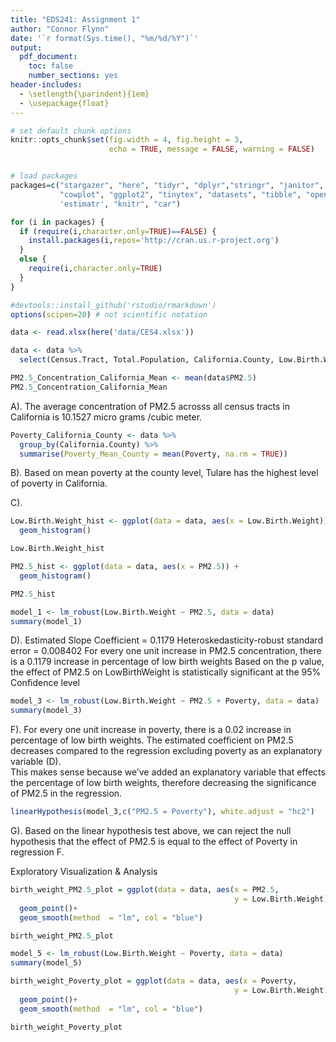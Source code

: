 ```yaml
---
title: "EDS241: Assignment 1"
author: "Connor Flynn"
date: '`r format(Sys.time(), "%m/%d/%Y")`'
output: 
  pdf_document:
    toc: false
    number_sections: yes
header-includes:
  - \setlength{\parindent}{1em}
  - \usepackage{float}
--- 
```


``` r

# set default chunk options
knitr::opts_chunk$set(fig.width = 4, fig.height = 3, 
                      echo = TRUE, message = FALSE, warning = FALSE)


# load packages
packages=c("stargazer", "here", "tidyr", "dplyr","stringr", "janitor", 
           "cowplot", "ggplot2", "tinytex", "datasets", "tibble", "openxlsx", 
           'estimatr', "knitr", "car")

for (i in packages) {
  if (require(i,character.only=TRUE)==FALSE) {
    install.packages(i,repos='http://cran.us.r-project.org')
  }
  else {
    require(i,character.only=TRUE)
  }
}

#devtools::install_github('rstudio/rmarkdown')
options(scipen=20) # not scientific notation
```


```r
data <- read.xlsx(here('data/CES4.xlsx'))
```


```r
data <- data %>% 
  select(Census.Tract, Total.Population, California.County, Low.Birth.Weight, PM2.5, Poverty)
```



```r
PM2.5_Concentration_California_Mean <- mean(data$PM2.5)
PM2.5_Concentration_California_Mean
```

A). The average concentration of PM2.5 acrosss all census tracts in California is 10.1527 micro grams /cubic meter.




```r
Poverty_California_County <- data %>% 
  group_by(California.County) %>% 
  summarise(Poverty_Mean_County = mean(Poverty, na.rm = TRUE))
```

B). Based on mean poverty at the county level, Tulare has the highest level of poverty in California.


C).
```r
Low.Birth.Weight_hist <- ggplot(data = data, aes(x = Low.Birth.Weight)) +
  geom_histogram()

Low.Birth.Weight_hist
```


```r
PM2.5_hist <- ggplot(data = data, aes(x = PM2.5)) +
  geom_histogram()

PM2.5_hist
```


```r
model_1 <- lm_robust(Low.Birth.Weight ~ PM2.5, data = data)
summary(model_1)
```

D). Estimated Slope Coefficient = 0.1179
    Heteroskedasticity-robust standard error = 0.008402
    For every one unit increase in PM2.5 concentration, there is a 0.1179 increase in percentage of low birth weights
    Based on the p value, the effect of PM2.5 on LowBirthWeight is statistically significant at the 95% Confidence level




```r
model_3 <- lm_robust(Low.Birth.Weight ~ PM2.5 + Poverty, data = data)
summary(model_3)
```

F). For every one unit increase in poverty, there is a 0.02 increase in percentage of low birth weights.
    The estimated coefficient on PM2.5 decreases compared to the regression excluding poverty as an explanatory variable (D).       
    This makes sense because we've added an explanatory variable that effects the percentage of low birth weights, therefore decreasing the                    significance of PM2.5 in the regression. 
    

```r
linearHypothesis(model_3,c("PM2.5 = Poverty"), white.adjust = "hc2")
```


G). Based on the linear hypothesis test above, we can reject the null hypothesis that the effect of PM2.5 is equal to the
effect of Poverty in regression F.























Exploratory Visualization & Analysis


```r
birth_weight_PM2.5_plot = ggplot(data = data, aes(x = PM2.5, 
                                                  y = Low.Birth.Weight)) +
  geom_point()+
  geom_smooth(method  = "lm", col = "blue")

birth_weight_PM2.5_plot
```



```r
model_5 <- lm_robust(Low.Birth.Weight ~ Poverty, data = data)
summary(model_5)
```



```r
birth_weight_Poverty_plot = ggplot(data = data, aes(x = Poverty, 
                                                  y = Low.Birth.Weight)) +
  geom_point()+
  geom_smooth(method  = "lm", col = "blue")

birth_weight_Poverty_plot
```

